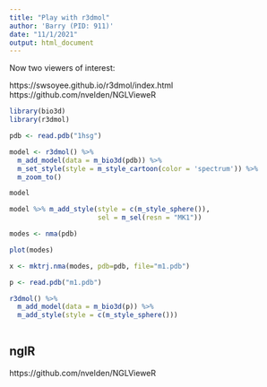 ```yaml
---
title: "Play with r3dmol"
author: 'Barry (PID: 911)'
date: "11/1/2021"
output: html_document
---
```


Now two viewers of interest:

https://swsoyee.github.io/r3dmol/index.html
https://github.com/nvelden/NGLVieweR


```r
library(bio3d)
library(r3dmol)
```

```r
pdb <- read.pdb("1hsg")
```

```r
model <- r3dmol() %>%
  m_add_model(data = m_bio3d(pdb)) %>%
  m_set_style(style = m_style_cartoon(color = 'spectrum')) %>%
  m_zoom_to()

model
```
```r
model %>% m_add_style(style = c(m_style_sphere()),
                      sel = m_sel(resn = "MK1"))
```
```r
modes <- nma(pdb)
```
```r
plot(modes)
```
```r
x <- mktrj.nma(modes, pdb=pdb, file="m1.pdb")
```

```r
p <- read.pdb("m1.pdb")

r3dmol() %>%
  m_add_model(data = m_bio3d(p)) %>%
  m_add_style(style = c(m_style_sphere()))
  
```
## nglR

https://github.com/nvelden/NGLVieweR
